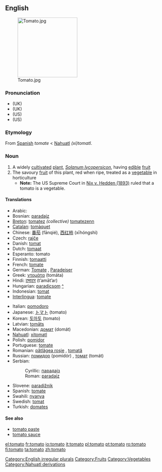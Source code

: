{{wikipedia}}

==English==
[[Image:Tomato.jpg|right|192px]]

===Pronunciation===
*(UK) {{IPA|/təˈmɑːtəʊ/}}
*(UK) {{SAMPA|/t@"mA:t@U/}}
*(US) {{IPA|/təˈmeɪtəʊ/}}
*(US) {{SAMPA|/t@"meIt@U/}}

===Etymology===
From [[Spanish]] ''tomate'' < [[Nahuatl]] ''(xi)tomatl''.

===Noun===
[[Category:English irregular plurals]]
{{en-noun|tomato|tomatoes}}

#A widely [[cultivated]] [[plant]], ''[[Solanum lycopersicon]]'', having [[edible]] [[fruit]]
#The savoury [[fruit]] of this plant, red when ripe, treated as a [[vegetable]] in horticulture
#*'''Note:''' The US Supreme Court in [http://en.wikipedia.org/wiki/Nix_v._Hedden Nix v. Hedden (1893)] ruled that a tomato is a vegetable.

====Translations====
{{top}}
*Arabic: {{ARchar|[[بندورة]]}} {{Unicode|(bandó:ra)}} {{f}}
*Bosnian: [[paradajz#Bosnian|paradajz]] {{m}}
*[[Breton]]: [[tomatez]] ''(collective)'' [[tomatezenn]] {{f}} {{s}}
*[[Catalan]]: [[tomàquet]] {{m}}
*Chinese: [[番茄]] (fānqié), [[西红柿]] (xīhóngshì)
*Czech: [[rajče]]
*Danish: [[tomat]]
*Dutch: [[tomaat]] {{f}}
*Esperanto: tomato
*Finnish: [[tomaatti]]
*French: [[tomate]] {{f}}
*German: [[Tomate]] {{f}}, [[Paradeiser]] {{m}}
*Greek: [[ντομάτα]] (tomáta) {{f}}
*Hindi: [[टमाटर]] (t’amāt’ar)
*Hungarian: [[paradicsom]] [[:hu: paradicsom |^]]
*Indonesian: [[tomat]]
*[[Interlingua]]: [[tomate]]
{{mid}}
*Italian: [[pomodoro]] {{m}}
*Japanese: [[トマト]] (tomato)
*Korean: [[토마토]] (tomato)
*Latvian: [[tomāts]] {{m}}
*Macedonian: [[домат#Macedonian|домат]] (domát) {{m}}
*[[Nahuatl]]: [[xitomatl]]
*Polish: [[pomidor]] {{m}}
*Portuguese: [[tomate]] {{m}}
*Romanian: [[pătlăgea roşie]] {{f}}, [[tomată]] {{f}}
*Russian: [[помидор]] (pomidór) {{m}}, [[томат]] (tomát) {{m}}
*Serbian:
*:Cyrillic: [[парадајз#Serbian|парадајз]] {{m}}
*:Roman: [[paradajz#Serbian|paradajz]] {{m}}
*Slovene: [[paradižnik]] {{m}}
*Spanish: [[tomate]] {{m}}
*Swahili: [[nyanya]]
*Swedish: [[tomat]]
*Turkish: [[domates]]
{{bottom}}

====See also====
*[[tomato paste]]
*[[tomato sauce]]

[[Category:Fruits]]
[[Category:Vegetables]]
[[Category:Nahuatl derivations]]

[[el:tomato]]
[[fr:tomato]]
[[io:tomato]]
[[it:tomato]]
[[pl:tomato]]
[[pt:tomato]]
[[ro:tomato]]
[[fi:tomato]]
[[ta:tomato]]
[[zh:tomato]]